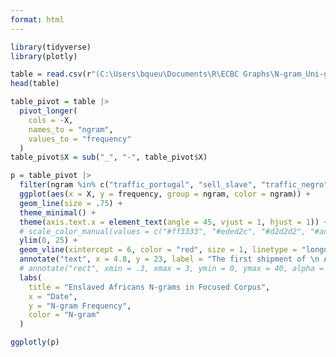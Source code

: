---
format: html
---

```{r load packages, message = F, echo = F}
library(tidyverse)
library(plotly)
```

```{r get data, message = F, echo = F, output = F}
table = read.csv(r"(C:\Users\bqueu\Documents\R\ECBC Graphs\N-gram_Uni-gram List--final version - EnslavedAfrica_Bigram.csv)")
head(table)
```

```{r pivot table, echo = F}
table_pivot = table |>
  pivot_longer(
    cols = -X,
    names_to = "ngram",
    values_to = "frequency"
  )
table_pivot$X = sub("_", "-", table_pivot$X)
```

```{r graph, warning = F, echo = F}
p = table_pivot |>
  filter(ngram %in% c("traffic_portugal", "sell_slave", "traffic_negro", "negro_slave", "buy_slave", "slave_portugal", "take_negro", "negro_take")) |>
  ggplot(aes(x = X, y = frequency, group = ngram, color = ngram)) +
  geom_line(size = .75) +
  theme_minimal() +
  theme(axis.text.x = element_text(angle = 45, vjust = 1, hjust = 1)) +
  # scale_color_manual(values = c("#ff3333", "#eded2c", "#d2d2d2", "#add2ad", "#d2d2d2", "#7cabd0", "#d2d2d2", "#d2d2d2", "#d2d2d2", "#de4ab9", "#c596df", "#b5d0de", "#d2d2d2", "#d2d2d2")) +
  ylim(0, 25) +
  geom_vline(xintercept = 6, color = "red", size = 1, linetype = "longdash") +
  annotate("text", x = 4.8, y = 23, label = "The first shipment of \n African slaves to Virginia \n arrived in 1619.", fontface = "italic", size = 2.5) +
  # annotate("rect", xmin = .3, xmax = 3, ymin = 0, ymax = 40, alpha = .25) +
  labs(
    title = "Enslaved Africans N-grams in Focused Corpus",
    x = "Date", 
    y = "N-gram Frequency",
    color = "N-gram"
  ) 

ggplotly(p)
```


